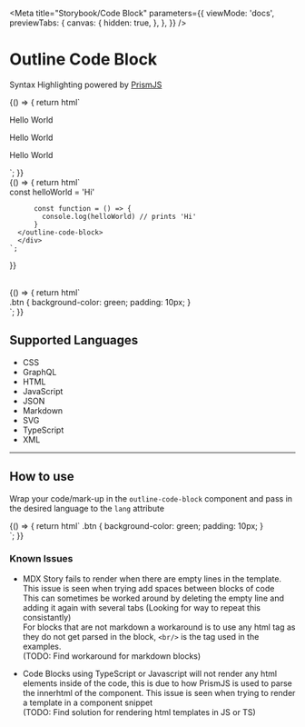 
<Meta
  title="Storybook/Code Block"
  parameters={{
    viewMode: 'docs',
    previewTabs: {
      canvas: {
        hidden: true,
      },
    },
  }}
/>

# Outline Code Block
Syntax Highlighting powered by [PrismJS](https://prismjs.com/])


<Story name="HTML Block">
  {() => {
    return html`
    <div class='w-1/2'>
      <outline-code-block language="html">
        <div>
          <p>Hello World</p>
          <p>Hello World</p>
          <p>Hello World</p>
        </div>
      </outline-code-block>
    </div>
    `;
  }}
</Story>

<br />

<Story name="TypeScript Block">
  {() => {
    return html`
      <div class='w-1/2'>
      <outline-code-block language="typescript">
          const helloWorld = 'Hi'

          const function = () => {
            console.log(helloWorld) // prints 'Hi'
          }
      </outline-code-block>
      </div>
    `;
  }}
</Story>

<br />

<Story name="CSS Block">
  {() => {
    return html`
      <div class='w-1/2'>
      <outline-code-block language="css">
        .btn {
          background-color: green;
          padding: 10px;
        }
      </outline-code-block>
      </div>
    `;
  }}
</Story>

<br />

## Supported Languages

- CSS
- GraphQL
- HTML
- JavaScript
- JSON
- Markdown
- SVG
- TypeScript
- XML

<hr />

## How to use

Wrap your code/mark-up in the `outline-code-block` component and pass in the desired language to the `lang` attribute

<Story name="How to Use">
  {() => {
    return html`
      <outline-code-block language="html">
      <outline-code-block language="css">
        .btn {
          background-color: green;
          padding: 10px;
        }
      </outline-code-block>
      </outline-code-block>
      </div>
    `;
  }}
</Story>

### Known Issues

- MDX Story fails to render when there are empty lines in the template. This issue is seen when trying add spaces between blocks of code<br/>
This can sometimes be worked around by deleting the empty line and adding it again with several tabs (Looking for way to repeat this consistantly)<br/>
For blocks that are not markdown a workaround is to use any html tag as they do not get parsed in the block, `<br/>` is the tag used in the examples.<br/>
(TODO: Find workaround for markdown blocks)

- Code Blocks using TypeScript or Javascript will not render any html elements inside of the code, this is due to how PrismJS is used to parse the innerhtml of the component. This issue is seen when trying to render a template in a component snippet<br/>
(TODO: Find solution for rendering html templates in JS or TS)
